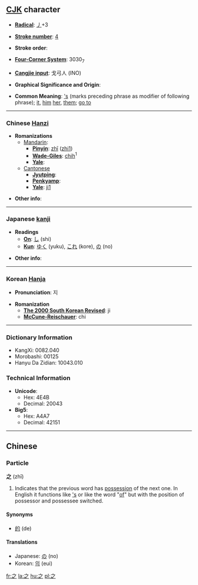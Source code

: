 ==[[CJK]] character==

* '''[[Wiktionary:Chinese radical index| Radical]]''': [[Wiktionary:Chinese radical index 丿|丿]]+3

* '''[[Wiktionary:Chinese total strokes index|Stroke number]]''': [[Wiktionary:Chinese total strokes index 4|4]]

* '''Stroke order''': 

* '''[[Wiktionary:Chinese four corner index|Four-Corner System]]''': 3030<sub>7</sub>

* '''[[Wiktionary:Chinese Cangjie index|Cangjie input]]''': 戈弓人 (INO)

* '''Graphical Significance and Origin''': 

* '''Common Meaning''': [['s]] (marks preceding phrase as modifier of following phrase); [[it]], [[him]] [[her]], [[them]]; [[go to]]

----

=== Chinese [[Hanzi]] ===

* '''Romanizations'''
** [[Mandarin]]:
*** '''[[Pinyin]]''': [[zhī]] ([[zhi1]])
*** '''[[Wade-Giles]]''': [[chih]]<sup>1</sup>
*** '''[[Yale]]''': 
**[[Cantonese]]
***'''[[Jyutping]]''':
***'''[[Penkyamp]]''': 
***'''[[Yale]]''': [[ji1]]

* '''Other info''': 

----

=== Japanese [[kanji]] ===

* '''Readings'''
** '''[[On]]''': [[し]] (shi)
** '''[[Kun]]''': [[ゆく]] (yuku), [[これ]] (kore), [[の]] (no)

* '''Other info''':  

----

=== Korean [[Hanja]] ===

* '''Pronunciation''': 지

* '''Romanization'''
** '''[[The 2000 South Korean Revised Romanization|The 2000 South Korean Revised]]''': ji
** '''[[McCune-Reischauer]]''': chi

----

=== Dictionary Information ===

* KangXi: 0082.040
* Morobashi: 00125
* Hanyu Da Zidian: 10043.010

=== Technical Information ===

* '''Unicode''':
** Hex: 4E4B
** Decimal: 20043
* '''Big5''':
** Hex: A4A7
** Decimal: 42151

----

==Chinese==
===Particle===
'''之''' (zhī)

# Indicates that the previous word has [[possessive|possession]] of the next one. In English it functions like [['s]] or like the word "[[of]]" but with the position of possessor and possessee switched.

====Synonyms====
*[[的]] (de)

====Translations====
*Japanese: [[の]] (no)
*Korean: [[의]] (eui)

[[fr:之]]
[[la:之]]
[[hu:之]]
[[pl:之]]